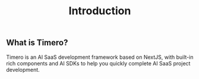 ﻿---
title: Introduction
---

## What is Timero?

Timero is an AI SaaS development framework based on NextJS, with built-in rich components and AI SDKs to help you quickly complete AI SaaS project development.
